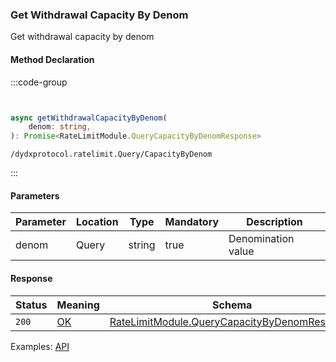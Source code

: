 ### Get Withdrawal Capacity By Denom

Get withdrawal capacity by denom 

#### Method Declaration

:::code-group

```python [Python]
```

```rust [Rust]
```

```typescript [TypeScript]
async getWithdrawalCapacityByDenom(
    denom: string,
): Promise<RateLimitModule.QueryCapacityByDenomResponse>
```

```uri
/dydxprotocol.ratelimit.Query/CapacityByDenom
```
:::

#### Parameters

| Parameter | Location  | Type      | Mandatory | Description           |
| --------- | --------- | --------- | --------- | --------------------- |
| denom     | Query     | string    | true      | Denomination value    |

#### Response

| Status    | Meaning   | Schema                                            |
| --------- | --------- | ------------------------------------------------- |
| `200`     | [OK]      | [RateLimitModule.QueryCapacityByDenomResponse]    |


Examples: [API]

[API]: https://test-dydx-rest.kingnodes.com/dydxprotocol/v4/ratelimit/capacity_by_denom?denom=adv4tnt

[OK]: /types/ok
[RateLimitModule.QueryCapacityByDenomResponse]: /types/cosmos
